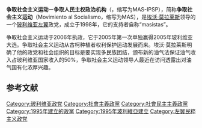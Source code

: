 {{expand language|1=en|page=|time=2019-11-16T06:43:32+00:00}}
{{Infobox Political party
|colorcode      = #0047AB
|name = 争取社会主义运动－<br>争取人民主权政治机构
|name_native = Movimiento al Socialismo–Instrumento Político por la Soberanía de los Pueblos
|logo        = [[File:Movimiento_al_Socialismo.png|125px]]
|leader      = [[埃沃·莫拉莱斯|埃沃·莫拉莱斯]]
|foundation  = 1995年（成立）<br>1998年（脱离争取人民主权大会）
|split       = {{link-en|争取人民主权大会|Assembly for the Sovereignty of the Peoples}}
|headquarters = [[拉巴斯|拉巴斯]]<ref name="cne">http://www.cne.org.bo/org_politica/partidos.aspx?IdDocumento=par0537</ref>
|ideology    = [[玻利瓦尔主义|玻利瓦尔主义]]<br>{{link-en|土著主义|Indigenismo}}<br>[[21世纪社会主义|21世纪社会主义]]<br>[[左翼民粹主義|左翼民粹主義]]<br>[[左翼民族主义|左翼民族主义]]<br>[[民主社会主义|民主社会主义]]<br>[[社会民主主义|社会民主主义]]<br >[[反帝国主义|反帝国主义]]{{list collapsed|title=派别|[[马克思主义|马克思主义]]|[[列宁主义|列宁主义]]|[[共产主义|共产主义]]}}
|position    = [[左翼|左翼]]
|international  = [[进步联盟|进步联盟]]<br>[[国际共产主义研讨会|国际共产主义研讨会]]（历史上）
|affiliation1_title = 美洲组织
|affiliation1 = [[圣保罗论坛|圣保罗论坛]]<br>[[玻利瓦尔人民大会|玻利瓦尔人民大会]]
|seats1_title = [[多民族立法大会|众议院]]
|seats1       = {{Infobox political party/seats|75|130|hex=#0047AB}}
|seats2_title = [[多民族立法大会|参议院]]
|seats2       = {{Infobox political party/seats|21|36|hex=#0047AB}}
|colors       = [[钴蓝色|钴蓝色]]、[[黑色|黑色]]和[[白色|白色]]
|country      = 玻利维亚
}}
'''争取社会主义运动－争取人民主权政治机构'''（{{lang-es|Movimiento al Socialismo–Instrumento Político por la Soberanía de los Pueblos}}，缩写为MAS-IPSP），简称'''争取社会主义运动'''（Movimiento al Socialismo，缩写为MAS），是[[埃沃·莫拉莱斯|埃沃·莫拉莱斯]]领导的一个[[玻利维亚|玻利维亚]][[左翼|左翼]]政党，成立于1998年，它的支持者自称“masistas”。

争取社会主义运动于2006年执政，它于2005年第一次单独赢得2005年玻利维亚大选。争取社会主义运动从古柯种植者权利保护运动发展而来。埃沃·莫拉莱斯明确了他的政党和社会组织的目标是要实现多民族团结，颁布新的油气法保证油气收入占玻利维亚国家收入的50%，争取社会主义运动领导人最近在访问透露出对油气国有化浓厚兴趣。

==参考文献==
{{reflist}}

[[Category:玻利维亚政党|Category:玻利维亚政党]]
[[Category:社會主義政黨|Category:社會主義政黨]]
[[Category:社會民主主義政黨|Category:社會民主主義政黨]]
[[Category:1995年建立的政黨|Category:1995年建立的政黨]]
[[Category:1995年玻利維亞建立|Category:1995年玻利維亞建立]]
[[Category:左翼民粹主义政党|Category:左翼民粹主义政党]]